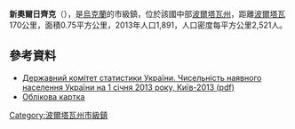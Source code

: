 {{No footnotes|time=2015-09-16T14:35:03+00:00}}
{{coord|50|1|27|N|32|43|41|E|scale:30000_region:UA|display=title}}

'''新奧爾日齊克'''（{{lang-uk|Новооржицьке}}），是[[烏克蘭|烏克蘭]]的市級鎮，位於該國中部[[波爾塔瓦州|波爾塔瓦州]]，距離[[波爾塔瓦|波爾塔瓦]]170公里，面積0.75平方公里，2013年人口1,891，人口密度每平方公里2,521人。

==參考資料==
*[http://www.ukrstat.gov.ua/druk/publicat/kat_u/2013/sb/06_13/sb_nnas_2012.zip Державний комітет статистики України. Чисельність наявного населення України на 1 січня 2013 року, Київ-2013 (pdf)] {{Wayback|url=http://www.ukrstat.gov.ua/druk/publicat/kat_u/2013/sb/06_13/sb_nnas_2012.zip |date=20181115124447 }}
* [http://gska2.rada.gov.ua/pls/z7502/A005?rdat1=20.07.2008&rf7571=26190 Облікова картка]{{dead link|date=2018年3月 |bot=InternetArchiveBot |fix-attempted=yes }}

{{DEFAULTSORT:Новооржицьке}}
[[Category:波爾塔瓦州市級鎮|Category:波爾塔瓦州市級鎮]]


{{Poltava-geo-stub}}